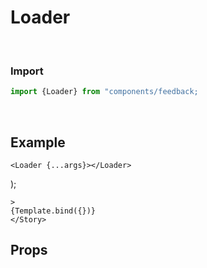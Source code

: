 
<Meta title="Feedback/Loader" component={Loader} />

# Loader


<br />

### Import
```javascript
import {Loader} from "components/feedback;
```

<br />

## Example


    <Loader {...args}></Loader>
);

<Canvas withSource="open">
	<Story
		name="Loader"
		
	>
	{Template.bind({})}
	</Story>    
</Canvas>

<br />

## Props
<ArgsTable story="Loader" />